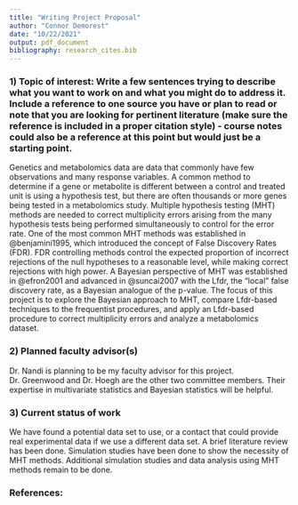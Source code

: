 ```yaml
---
title: "Writing Project Proposal"
author: "Connor Demorest"
date: "10/22/2021"
output: pdf_document
bibliography: research_cites.bib
---
```

### 1) Topic of interest: Write a few sentences trying to describe what you want to work on and what you might do to address it. Include a reference to one source you have or plan to read or note that you are looking for pertinent literature (make sure the reference is included in a proper citation style) - course notes could also be a reference at this point but would just be a starting point.  

Genetics and metabolomics data are data that commonly have few observations and many response variables. A common method to determine if a gene or metabolite is different between a control and treated unit is using a hypothesis test, but there are often thousands or more genes being tested in a metabolomics study. Multiple hypothesis testing (MHT) methods are needed to correct multiplicity errors arising from the many hypothesis tests being performed simultaneously to control for the error rate. One of the most common MHT methods was established in @benjamini1995, which introduced the concept of False Discovery Rates (FDR). FDR controlling methods control the expected proportion of incorrect rejections of the null hypotheses to a reasonable level, while making correct rejections with high power. A Bayesian perspective of MHT was established in @efron2001 and advanced in @suncai2007 with the Lfdr, the "local" false discovery rate, as a Bayesian analogue of the p-value. The focus of this project is to explore the Bayesian approach to MHT, compare Lfdr-based techniques to the frequentist procedures, and apply an Lfdr-based procedure to correct multiplicity errors and analyze a metabolomics dataset. 

### 2) Planned faculty advisor(s)  

Dr. Nandi is planning to be my faculty advisor for this project. Dr. Greenwood and Dr. Hoegh are the other two committee members. Their expertise in multivariate statistics and Bayesian statistics will be helpful. 

### 3) Current status of work 

We have found a potential data set to use, or a contact that could provide real experimental data if we use a different data set. A brief literature review has been done. Simulation studies have been done to show the necessity of MHT methods. Additional simulation studies and data analysis using MHT methods remain to be done. 

### References:




